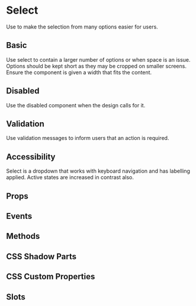 # Select
Use to make the selection from many options easier for users.

## Basic
Use select to contain a larger number of options or when space is an issue. Options should be kept short as they may be cropped on smaller screens. Ensure the component is given a width that fits the content.

## Disabled
Use the disabled component when the design calls for it.

## Validation
Use validation messages to inform users that an action is required.

## Accessibility
Select is a dropdown that works with keyboard navigation and has labelling applied. Active states are increased in contrast also.

## Props


<Props />

## Events


<Events />

## Methods


<Methods />

## CSS Shadow Parts


<Parts />

## CSS Custom Properties


<CustomProps />

## Slots


<Slots />
